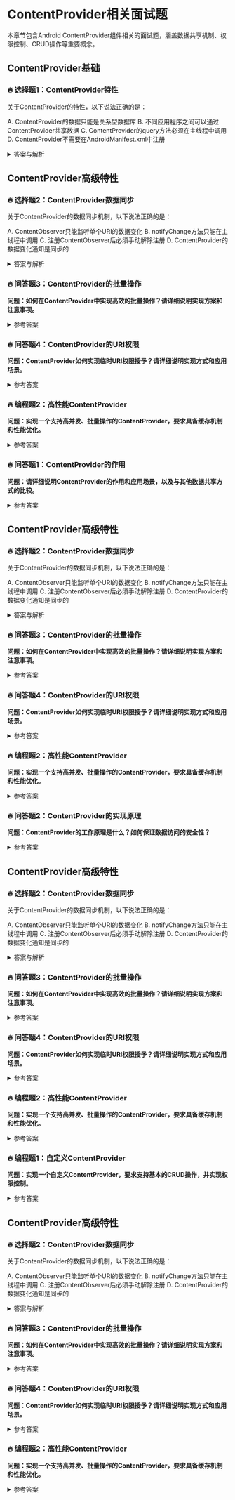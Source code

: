 # ContentProvider相关面试题

本章节包含Android ContentProvider组件相关的面试题，涵盖数据共享机制、权限控制、CRUD操作等重要概念。

## ContentProvider基础

### 🔥 选择题1：ContentProvider特性

关于ContentProvider的特性，以下说法正确的是：

A. ContentProvider的数据只能是关系型数据库
B. 不同应用程序之间可以通过ContentProvider共享数据
C. ContentProvider的query方法必须在主线程中调用
D. ContentProvider不需要在AndroidManifest.xml中注册

<details>
<summary>答案与解析</summary>

**答案：B**

解析：
1. ContentProvider可以用于多种数据存储方式，包括SQLite、文件、网络等
2. ContentProvider的主要作用就是实现跨应用数据共享
3. ContentProvider的CRUD操作都应该在工作线程中执行
4. ContentProvider必须在AndroidManifest.xml中注册才能使用
</details>

## ContentProvider高级特性

### 🔥 选择题2：ContentProvider数据同步

关于ContentProvider的数据同步机制，以下说法正确的是：

A. ContentObserver只能监听单个URI的数据变化
B. notifyChange方法只能在主线程中调用
C. 注册ContentObserver后必须手动解除注册
D. ContentProvider的数据变化通知是同步的

<details>
<summary>答案与解析</summary>

**答案：C**

解析：
1. ContentObserver可以监听多个URI的数据变化
2. notifyChange方法可以在任何线程中调用
3. 为避免内存泄漏，必须在不需要时解除注册
4. 数据变化通知是异步的，通过Handler机制实现
</details>

### 🔥 问答题3：ContentProvider的批量操作

**问题：如何在ContentProvider中实现高效的批量操作？请详细说明实现方案和注意事项。**

<details>
<summary>参考答案</summary>

1. **实现方案：**
   ```java
   @Override
   public ContentProviderResult[] applyBatch(ArrayList<ContentProviderOperation> operations) {
       SQLiteDatabase db = mDbHelper.getWritableDatabase();
       db.beginTransaction();
       try {
           ContentProviderResult[] results = new ContentProviderResult[operations.size()];
           for (int i = 0; i < operations.size(); i++) {
               results[i] = operations.get(i).apply(this, results, i);
           }
           db.setTransactionSuccessful();
           return results;
       } finally {
           db.endTransaction();
       }
   }
   ```

2. **性能优化：**
   - 使用事务保证原子性
   - 批量操作减少IPC次数
   - 合理使用BackReference
   - 优化数据库索引

3. **注意事项：**
   - 控制单次批量操作数量
   - 处理并发访问
   - 异常回滚处理
   - 避免ANR风险
</details>

### 🔥 问答题4：ContentProvider的URI权限

**问题：ContentProvider如何实现临时URI权限授予？请详细说明实现方式和应用场景。**

<details>
<summary>参考答案</summary>

1. **实现方式：**
   ```java
   // 授予URI权限
   Intent intent = new Intent(Intent.ACTION_VIEW);
   intent.setData(uri);
   intent.addFlags(Intent.FLAG_GRANT_READ_URI_PERMISSION);
   intent.addFlags(Intent.FLAG_GRANT_WRITE_URI_PERMISSION);
   
   // 在Provider中处理
   @Override
   public void onGrantUriPermission(String name, Uri uri, int mode) {
       super.onGrantUriPermission(name, uri, mode);
       // 处理临时权限授予
   }
   ```

2. **应用场景：**
   - 文件共享
   - 图片选择
   - 文档处理
   - 媒体播放

3. **最佳实践：**
   - 合理设置权限范围
   - 及时回收临时权限
   - 验证调用方身份
   - 日志记录和审计
</details>

### 🔥 编程题2：高性能ContentProvider

**问题：实现一个支持高并发、批量操作的ContentProvider，要求具备缓存机制和性能优化。**

<details>
<summary>参考答案</summary>

```java
public class HighPerformanceProvider extends ContentProvider {
    private static final int CACHE_SIZE = 1024 * 1024; // 1MB缓存
    private LruCache<String, Object> mMemoryCache;
    private SQLiteDatabase mDb;
    
    @Override
    public boolean onCreate() {
        mMemoryCache = new LruCache<String, Object>(CACHE_SIZE) {
            @Override
            protected int sizeOf(String key, Object value) {
                // 计算缓存对象大小
                return getObjectSize(value);
            }
        };
        mDb = new DatabaseHelper(getContext()).getWritableDatabase();
        return true;
    }
    
    @Override
    public ContentProviderResult[] applyBatch(ArrayList<ContentProviderOperation> operations) {
        ContentProviderResult[] results = new ContentProviderResult[operations.size()];
        mDb.beginTransaction();
        try {
            for (int i = 0; i < operations.size(); i++) {
                results[i] = operations.get(i).apply(this, results, i);
                updateCache(operations.get(i));
            }
            mDb.setTransactionSuccessful();
        } finally {
            mDb.endTransaction();
        }
        return results;
    }
    
    @Override
    public Cursor query(Uri uri, String[] projection, String selection,
                       String[] selectionArgs, String sortOrder) {
        // 先查询缓存
        String cacheKey = generateCacheKey(uri, projection, selection,
            selectionArgs, sortOrder);
        Object cachedResult = mMemoryCache.get(cacheKey);
        if (cachedResult != null) {
            return (Cursor) cachedResult;
        }
```
</details>

### 🔥 问答题1：ContentProvider的作用

**问题：请详细说明ContentProvider的作用和应用场景，以及与其他数据共享方式的比较。**

<details>
<summary>参考答案</summary>

1. **主要作用：**
   - 提供跨进程数据共享机制
   - 统一数据访问接口
   - 提供数据访问安全性
   - 支持CRUD操作

2. **应用场景：**
   - 系统数据访问（通讯录、日历等）
   - 应用间数据共享
   - 封装数据访问细节
   - 数据源切换

3. **优势对比：**
   - 相比File：提供统一接口，支持并发访问
   - 相比SharedPreferences：支持复杂数据类型，支持跨进程
   - 相比SQLite：提供安全访问机制，无需关心底层实现
   - 相比Socket：更适合数据共享场景，使用更简单
</details>

## ContentProvider高级特性

### 🔥 选择题2：ContentProvider数据同步

关于ContentProvider的数据同步机制，以下说法正确的是：

A. ContentObserver只能监听单个URI的数据变化
B. notifyChange方法只能在主线程中调用
C. 注册ContentObserver后必须手动解除注册
D. ContentProvider的数据变化通知是同步的

<details>
<summary>答案与解析</summary>

**答案：C**

解析：
1. ContentObserver可以监听多个URI的数据变化
2. notifyChange方法可以在任何线程中调用
3. 为避免内存泄漏，必须在不需要时解除注册
4. 数据变化通知是异步的，通过Handler机制实现
</details>

### 🔥 问答题3：ContentProvider的批量操作

**问题：如何在ContentProvider中实现高效的批量操作？请详细说明实现方案和注意事项。**

<details>
<summary>参考答案</summary>

1. **实现方案：**
   ```java
   @Override
   public ContentProviderResult[] applyBatch(ArrayList<ContentProviderOperation> operations) {
       SQLiteDatabase db = mDbHelper.getWritableDatabase();
       db.beginTransaction();
       try {
           ContentProviderResult[] results = new ContentProviderResult[operations.size()];
           for (int i = 0; i < operations.size(); i++) {
               results[i] = operations.get(i).apply(this, results, i);
           }
           db.setTransactionSuccessful();
           return results;
       } finally {
           db.endTransaction();
       }
   }
   ```

2. **性能优化：**
   - 使用事务保证原子性
   - 批量操作减少IPC次数
   - 合理使用BackReference
   - 优化数据库索引

3. **注意事项：**
   - 控制单次批量操作数量
   - 处理并发访问
   - 异常回滚处理
   - 避免ANR风险
</details>

### 🔥 问答题4：ContentProvider的URI权限

**问题：ContentProvider如何实现临时URI权限授予？请详细说明实现方式和应用场景。**

<details>
<summary>参考答案</summary>

1. **实现方式：**
   ```java
   // 授予URI权限
   Intent intent = new Intent(Intent.ACTION_VIEW);
   intent.setData(uri);
   intent.addFlags(Intent.FLAG_GRANT_READ_URI_PERMISSION);
   intent.addFlags(Intent.FLAG_GRANT_WRITE_URI_PERMISSION);
   
   // 在Provider中处理
   @Override
   public void onGrantUriPermission(String name, Uri uri, int mode) {
       super.onGrantUriPermission(name, uri, mode);
       // 处理临时权限授予
   }
   ```

2. **应用场景：**
   - 文件共享
   - 图片选择
   - 文档处理
   - 媒体播放

3. **最佳实践：**
   - 合理设置权限范围
   - 及时回收临时权限
   - 验证调用方身份
   - 日志记录和审计
</details>

### 🔥 编程题2：高性能ContentProvider

**问题：实现一个支持高并发、批量操作的ContentProvider，要求具备缓存机制和性能优化。**

<details>
<summary>参考答案</summary>

```java
public class HighPerformanceProvider extends ContentProvider {
    private static final int CACHE_SIZE = 1024 * 1024; // 1MB缓存
    private LruCache<String, Object> mMemoryCache;
    private SQLiteDatabase mDb;
    
    @Override
    public boolean onCreate() {
        mMemoryCache = new LruCache<String, Object>(CACHE_SIZE) {
            @Override
            protected int sizeOf(String key, Object value) {
                // 计算缓存对象大小
                return getObjectSize(value);
            }
        };
        mDb = new DatabaseHelper(getContext()).getWritableDatabase();
        return true;
    }
    
    @Override
    public ContentProviderResult[] applyBatch(ArrayList<ContentProviderOperation> operations) {
        ContentProviderResult[] results = new ContentProviderResult[operations.size()];
        mDb.beginTransaction();
        try {
            for (int i = 0; i < operations.size(); i++) {
                results[i] = operations.get(i).apply(this, results, i);
                updateCache(operations.get(i));
            }
            mDb.setTransactionSuccessful();
        } finally {
            mDb.endTransaction();
        }
        return results;
    }
    
    @Override
    public Cursor query(Uri uri, String[] projection, String selection,
                       String[] selectionArgs, String sortOrder) {
        // 先查询缓存
        String cacheKey = generateCacheKey(uri, projection, selection,
            selectionArgs, sortOrder);
        Object cachedResult = mMemoryCache.get(cacheKey);
        if (cachedResult != null) {
            return (Cursor) cachedResult;
        }
```
</details>

### 🔥 问答题2：ContentProvider的实现原理

**问题：ContentProvider的工作原理是什么？如何保证数据访问的安全性？**

<details>
<summary>参考答案</summary>

1. **工作原理：**
   - 基于Binder机制实现跨进程通信
   - 通过URI标识不同数据集
   - 采用CRUD统一接口规范
   - 支持批量操作和事务

2. **数据访问流程：**
   - 应用通过ContentResolver发起请求
   - 系统通过URI找到目标Provider
   - Provider执行实际的数据操作
   - 通过Binder返回结果

3. **安全机制：**
   - 声明权限控制访问
   - URI权限控制
   - 数据验证和过滤
   - 临时权限授予
</details>

## ContentProvider高级特性

### 🔥 选择题2：ContentProvider数据同步

关于ContentProvider的数据同步机制，以下说法正确的是：

A. ContentObserver只能监听单个URI的数据变化
B. notifyChange方法只能在主线程中调用
C. 注册ContentObserver后必须手动解除注册
D. ContentProvider的数据变化通知是同步的

<details>
<summary>答案与解析</summary>

**答案：C**

解析：
1. ContentObserver可以监听多个URI的数据变化
2. notifyChange方法可以在任何线程中调用
3. 为避免内存泄漏，必须在不需要时解除注册
4. 数据变化通知是异步的，通过Handler机制实现
</details>

### 🔥 问答题3：ContentProvider的批量操作

**问题：如何在ContentProvider中实现高效的批量操作？请详细说明实现方案和注意事项。**

<details>
<summary>参考答案</summary>

1. **实现方案：**
   ```java
   @Override
   public ContentProviderResult[] applyBatch(ArrayList<ContentProviderOperation> operations) {
       SQLiteDatabase db = mDbHelper.getWritableDatabase();
       db.beginTransaction();
       try {
           ContentProviderResult[] results = new ContentProviderResult[operations.size()];
           for (int i = 0; i < operations.size(); i++) {
               results[i] = operations.get(i).apply(this, results, i);
           }
           db.setTransactionSuccessful();
           return results;
       } finally {
           db.endTransaction();
       }
   }
   ```

2. **性能优化：**
   - 使用事务保证原子性
   - 批量操作减少IPC次数
   - 合理使用BackReference
   - 优化数据库索引

3. **注意事项：**
   - 控制单次批量操作数量
   - 处理并发访问
   - 异常回滚处理
   - 避免ANR风险
</details>

### 🔥 问答题4：ContentProvider的URI权限

**问题：ContentProvider如何实现临时URI权限授予？请详细说明实现方式和应用场景。**

<details>
<summary>参考答案</summary>

1. **实现方式：**
   ```java
   // 授予URI权限
   Intent intent = new Intent(Intent.ACTION_VIEW);
   intent.setData(uri);
   intent.addFlags(Intent.FLAG_GRANT_READ_URI_PERMISSION);
   intent.addFlags(Intent.FLAG_GRANT_WRITE_URI_PERMISSION);
   
   // 在Provider中处理
   @Override
   public void onGrantUriPermission(String name, Uri uri, int mode) {
       super.onGrantUriPermission(name, uri, mode);
       // 处理临时权限授予
   }
   ```

2. **应用场景：**
   - 文件共享
   - 图片选择
   - 文档处理
   - 媒体播放

3. **最佳实践：**
   - 合理设置权限范围
   - 及时回收临时权限
   - 验证调用方身份
   - 日志记录和审计
</details>

### 🔥 编程题2：高性能ContentProvider

**问题：实现一个支持高并发、批量操作的ContentProvider，要求具备缓存机制和性能优化。**

<details>
<summary>参考答案</summary>

```java
public class HighPerformanceProvider extends ContentProvider {
    private static final int CACHE_SIZE = 1024 * 1024; // 1MB缓存
    private LruCache<String, Object> mMemoryCache;
    private SQLiteDatabase mDb;
    
    @Override
    public boolean onCreate() {
        mMemoryCache = new LruCache<String, Object>(CACHE_SIZE) {
            @Override
            protected int sizeOf(String key, Object value) {
                // 计算缓存对象大小
                return getObjectSize(value);
            }
        };
        mDb = new DatabaseHelper(getContext()).getWritableDatabase();
        return true;
    }
    
    @Override
    public ContentProviderResult[] applyBatch(ArrayList<ContentProviderOperation> operations) {
        ContentProviderResult[] results = new ContentProviderResult[operations.size()];
        mDb.beginTransaction();
        try {
            for (int i = 0; i < operations.size(); i++) {
                results[i] = operations.get(i).apply(this, results, i);
                updateCache(operations.get(i));
            }
            mDb.setTransactionSuccessful();
        } finally {
            mDb.endTransaction();
        }
        return results;
    }
    
    @Override
    public Cursor query(Uri uri, String[] projection, String selection,
                       String[] selectionArgs, String sortOrder) {
        // 先查询缓存
        String cacheKey = generateCacheKey(uri, projection, selection,
            selectionArgs, sortOrder);
        Object cachedResult = mMemoryCache.get(cacheKey);
        if (cachedResult != null) {
            return (Cursor) cachedResult;
        }
```
</details>

### 🔥 编程题1：自定义ContentProvider

**问题：实现一个自定义ContentProvider，要求支持基本的CRUD操作，并实现权限控制。**

<details>
<summary>参考答案</summary>

```java
public class BookProvider extends ContentProvider {
    private static final String AUTHORITY = "com.example.provider.books";
    private static final String TABLE_BOOKS = "books";
    private static final int BOOKS = 1;
    private static final int BOOK_ID = 2;
    
    private static final UriMatcher sUriMatcher;
    private DatabaseHelper mDbHelper;
    
    static {
        sUriMatcher = new UriMatcher(UriMatcher.NO_MATCH);
        sUriMatcher.addURI(AUTHORITY, TABLE_BOOKS, BOOKS);
        sUriMatcher.addURI(AUTHORITY, TABLE_BOOKS + "/#", BOOK_ID);
    }
    
    @Override
    public boolean onCreate() {
        mDbHelper = new DatabaseHelper(getContext());
        return true;
    }
    
    @Override
    public Cursor query(Uri uri, String[] projection, String selection,
                       String[] selectionArgs, String sortOrder) {
        SQLiteDatabase db = mDbHelper.getReadableDatabase();
        Cursor cursor;
        
        switch (sUriMatcher.match(uri)) {
            case BOOKS:
                cursor = db.query(TABLE_BOOKS, projection, selection,
                    selectionArgs, null, null, sortOrder);
                break;
            case BOOK_ID:
                String id = uri.getLastPathSegment();
                cursor = db.query(TABLE_BOOKS, projection,
                    "_id=?", new String[]{id}, null, null, sortOrder);
                break;
            default:
                throw new IllegalArgumentException("Unknown URI: " + uri);
        }
        
        cursor.setNotificationUri(getContext().getContentResolver(), uri);
        return cursor;
    }
    
    @Override
    public Uri insert(Uri uri, ContentValues values) {
        if (sUriMatcher.match(uri) != BOOKS) {
            throw new IllegalArgumentException("Invalid URI for insert");
        }
        
        SQLiteDatabase db = mDbHelper.getWritableDatabase();
        long id = db.insert(TABLE_BOOKS, null, values);
        
        if (id > 0) {
            Uri newUri = ContentUris.withAppendedId(uri, id);
            getContext().getContentResolver().notifyChange(newUri, null);
            return newUri;
        }
        throw new SQLException("Failed to insert row into " + uri);
    }
    
    @Override
    public int update(Uri uri, ContentValues values, String selection,
                     String[] selectionArgs) {
        SQLiteDatabase db = mDbHelper.getWritableDatabase();
        int count;
        
        switch (sUriMatcher.match(uri)) {
            case BOOKS:
                count = db.update(TABLE_BOOKS, values, selection, selectionArgs);
                break;
            case BOOK_ID:
                String id = uri.getLastPathSegment();
                count = db.update(TABLE_BOOKS, values,
                    "_id=?", new String[]{id});
                break;
            default:
                throw new IllegalArgumentException("Unknown URI: " + uri);
        }
        
        getContext().getContentResolver().notifyChange(uri, null);
        return count;
    }
    
    @Override
    public int delete(Uri uri, String selection, String[] selectionArgs) {
        SQLiteDatabase db = mDbHelper.getWritableDatabase();
        int count;
        
        switch (sUriMatcher.match(uri)) {
            case BOOKS:
                count = db.delete(TABLE_BOOKS, selection, selectionArgs);
                break;
            case BOOK_ID:
                String id = uri.getLastPathSegment();
                count = db.delete(TABLE_BOOKS,
                    "_id=?", new String[]{id});
                break;
            default:
                throw new IllegalArgumentException("Unknown URI: " + uri);
        }
        
        getContext().getContentResolver().notifyChange(uri, null);
        return count;
    }
    
    @Override
    public String getType(Uri uri) {
        switch (sUriMatcher.match(uri)) {
            case BOOKS:
                return "vnd.android.cursor.dir/vnd.example.books";
            case BOOK_ID:
                return "vnd.android.cursor.item/vnd.example.books";
            default:
                throw new IllegalArgumentException("Unknown URI: " + uri);
        }
    }
}

// AndroidManifest.xml配置
<provider
    android:name=".BookProvider"
    android:authorities="com.example.provider.books"
    android:exported="true"
    android:permission="com.example.permission.ACCESS_BOOK_PROVIDER"/>
```

代码说明：
1. 实现基本的CRUD操作接口
2. 使用UriMatcher处理不同URI请求
3. 实现数据变化通知机制
4. 添加权限控制
5. 支持单条和多条数据操作
6. 在Manifest中正确配置Provider
</details>

## ContentProvider高级特性

### 🔥 选择题2：ContentProvider数据同步

关于ContentProvider的数据同步机制，以下说法正确的是：

A. ContentObserver只能监听单个URI的数据变化
B. notifyChange方法只能在主线程中调用
C. 注册ContentObserver后必须手动解除注册
D. ContentProvider的数据变化通知是同步的

<details>
<summary>答案与解析</summary>

**答案：C**

解析：
1. ContentObserver可以监听多个URI的数据变化
2. notifyChange方法可以在任何线程中调用
3. 为避免内存泄漏，必须在不需要时解除注册
4. 数据变化通知是异步的，通过Handler机制实现
</details>

### 🔥 问答题3：ContentProvider的批量操作

**问题：如何在ContentProvider中实现高效的批量操作？请详细说明实现方案和注意事项。**

<details>
<summary>参考答案</summary>

1. **实现方案：**
   ```java
   @Override
   public ContentProviderResult[] applyBatch(ArrayList<ContentProviderOperation> operations) {
       SQLiteDatabase db = mDbHelper.getWritableDatabase();
       db.beginTransaction();
       try {
           ContentProviderResult[] results = new ContentProviderResult[operations.size()];
           for (int i = 0; i < operations.size(); i++) {
               results[i] = operations.get(i).apply(this, results, i);
           }
           db.setTransactionSuccessful();
           return results;
       } finally {
           db.endTransaction();
       }
   }
   ```

2. **性能优化：**
   - 使用事务保证原子性
   - 批量操作减少IPC次数
   - 合理使用BackReference
   - 优化数据库索引

3. **注意事项：**
   - 控制单次批量操作数量
   - 处理并发访问
   - 异常回滚处理
   - 避免ANR风险
</details>

### 🔥 问答题4：ContentProvider的URI权限

**问题：ContentProvider如何实现临时URI权限授予？请详细说明实现方式和应用场景。**

<details>
<summary>参考答案</summary>

1. **实现方式：**
   ```java
   // 授予URI权限
   Intent intent = new Intent(Intent.ACTION_VIEW);
   intent.setData(uri);
   intent.addFlags(Intent.FLAG_GRANT_READ_URI_PERMISSION);
   intent.addFlags(Intent.FLAG_GRANT_WRITE_URI_PERMISSION);
   
   // 在Provider中处理
   @Override
   public void onGrantUriPermission(String name, Uri uri, int mode) {
       super.onGrantUriPermission(name, uri, mode);
       // 处理临时权限授予
   }
   ```

2. **应用场景：**
   - 文件共享
   - 图片选择
   - 文档处理
   - 媒体播放

3. **最佳实践：**
   - 合理设置权限范围
   - 及时回收临时权限
   - 验证调用方身份
   - 日志记录和审计
</details>

### 🔥 编程题2：高性能ContentProvider

**问题：实现一个支持高并发、批量操作的ContentProvider，要求具备缓存机制和性能优化。**

<details>
<summary>参考答案</summary>

```java
public class HighPerformanceProvider extends ContentProvider {
    private static final int CACHE_SIZE = 1024 * 1024; // 1MB缓存
    private LruCache<String, Object> mMemoryCache;
    private SQLiteDatabase mDb;
    
    @Override
    public boolean onCreate() {
        mMemoryCache = new LruCache<String, Object>(CACHE_SIZE) {
            @Override
            protected int sizeOf(String key, Object value) {
                // 计算缓存对象大小
                return getObjectSize(value);
            }
        };
        mDb = new DatabaseHelper(getContext()).getWritableDatabase();
        return true;
    }
    
    @Override
    public ContentProviderResult[] applyBatch(ArrayList<ContentProviderOperation> operations) {
        ContentProviderResult[] results = new ContentProviderResult[operations.size()];
        mDb.beginTransaction();
        try {
            for (int i = 0; i < operations.size(); i++) {
                results[i] = operations.get(i).apply(this, results, i);
                updateCache(operations.get(i));
            }
            mDb.setTransactionSuccessful();
        } finally {
            mDb.endTransaction();
        }
        return results;
    }
    
    @Override
    public Cursor query(Uri uri, String[] projection, String selection,
                       String[] selectionArgs, String sortOrder) {
        // 先查询缓存
        String cacheKey = generateCacheKey(uri, projection, selection,
            selectionArgs, sortOrder);
        Object cachedResult = mMemoryCache.get(cacheKey);
        if (cachedResult != null) {
            return (Cursor) cachedResult;
        }
```
</details>